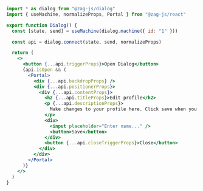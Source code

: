 ```jsx
import * as dialog from "@zag-js/dialog"
import { useMachine, normalizeProps, Portal } from "@zag-js/react"

export function Dialog() {
  const [state, send] = useMachine(dialog.machine({ id: "1" }))

  const api = dialog.connect(state, send, normalizeProps)

  return (
    <>
      <button {...api.triggerProps}>Open Dialog</button>
      {api.isOpen && (
        <Portal>
          <div {...api.backdropProps} />
          <div {...api.positionerProps}>
            <div {...api.contentProps}>
              <h2 {...api.titleProps}>Edit profile</h2>
              <p {...api.descriptionProps}>
                Make changes to your profile here. Click save when you are done.
              </p>
              <div>
                <input placeholder="Enter name..." />
                <button>Save</button>
              </div>
              <button {...api.closeTriggerProps}>Close</button>
            </div>
          </div>
        </Portal>
      )}
    </>
  )
}
```
